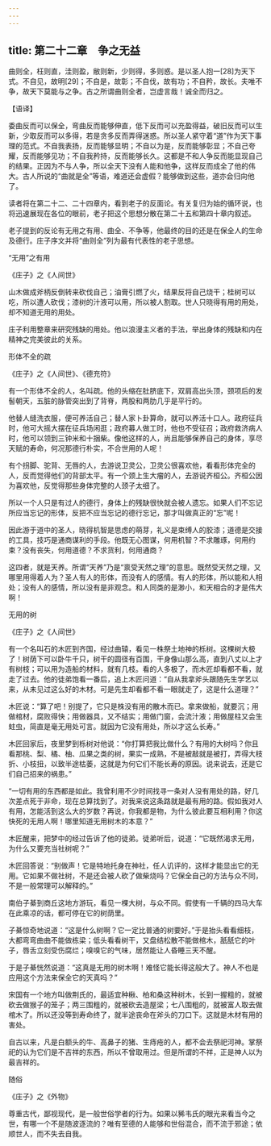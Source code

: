 ```yaml
---
---
---
```

title: 第二十二章　争之无益
---




曲则全，枉则直，洼则盈，敝则新，少则得，多则惑。是以圣人抱一[28]为天下式。不自见，故明[29]；不自是，故彰；不自伐，故有功；不自矜，故长。夫唯不争，故天下莫能与之争。古之所谓曲则全者，岂虚言哉！诚全而归之。

【语译】

委曲反而可以保全，弯曲反而能够伸直，低下反而可以充盈得益，破旧反而可以生新，少取反而可以多得，若是贪多反而弄得迷惑。所以圣人紧守着“道”作为天下事理的范式。不自我表扬，反而能够显明；不自以为是，反而能够彰显；不自己夸耀，反而能够见功；不自我矜持，反而能够长久。这都是不和人争反而能显现自己的结果。正因为不与人争，所以全天下没有人能和他争，这样反而成全了他的伟大。古人所说的“曲就是全”等语，难道还会虚假？能够做到这些，道亦会归向他了。

读者将在第二十二、二十四章内，看到老子的反面论。有关复归为始的循环说，也将迅速展现在各位的眼前，老子把这个思想分散在第二十五和第四十章内叙述。

老子提到的反论有无用之有用、曲全、不争等，他最终的目的还是在保全人的生命及德行。庄子序文并将“曲则全”列为最有代表性的老子思想。

“无用”之有用

《庄子》之《人间世》

山木做成斧柄反倒转来砍伐自己；油膏引燃了火，结果反将自己烧干；桂树可以吃，所以遭人砍伐；漆树的汁液可以用，所以被人割取。世人只晓得有用的用处，却不知道无用的用处。

庄子利用整章来研究残缺的用处。他以浪漫主义者的手法，举出身体的残缺和内在精神之完美彼此的关系。

形体不全的疏

《庄子》之《人间世》、《德充符》

有一个形体不全的人，名叫疏。他的头缩在肚脐底下，双肩高出头顶，颈项后的发髻朝天，五脏的脉管突出到了背脊，两股和两肋几乎是平行的。

他替人缝洗衣服，便可养活自己；替人家卜卦算命，就可以养活十口人。政府征兵时，他可大摇大摆在征兵场闲逛；政府募人做工时，他也不受征召；政府救济病人时，他可以领到三钟米和十捆柴。像他这样的人，尚且能够保养自己的身体，享尽天赋的寿命，何况那德行朴实，不合世用的人呢！

有个拐脚、驼背、无唇的人，去游说卫灵公，卫灵公很喜欢他，看看形体完全的人，反而觉得他们的背部太平。有一个颈上生大瘤的人，去游说齐桓公。齐桓公因为喜欢他，反觉得那些身体完整的人颈子太细了。

所以一个人只是有过人的德行，身体上的残缺很快就会被人遗忘。如果人们不忘记所应当忘记的形体，反把不应当忘记的德行忘记，那才叫做真正的“忘”呢！

因此游于道中的圣人，晓得机智是思虑的萌芽，礼义是束缚人的胶漆；道德是交接的工具，技巧是通商谋利的手段。他既无心图谋，何用机智？不求雕琢，何用约束？没有丧失，何用道德？不求货利，何用通商？

这四者，就是天养。所谓“天养”乃是“禀受天然之理”的意思。既然受天然之理，又哪里用得着人为？圣人有人的形体，而没有人的感情。有人的形体，所以能和人相处；没有人的感情，所以没有是非观念。和人同类的是渺小，和天相合的才是伟大啊！

无用的树

《庄子》之《人间世》

有一个名叫石的木匠到齐国，经过曲辕，看见一株祭土地神的栎树。这棵树大极了！树荫下可以卧牛千只，树干的圆径有百围，干身像山那么高，直到八丈以上才有树枝；可以用为造船的材料，就有几枝。看的人多极了，而木匠却看都不看，就走了过去。他的徒弟饱看一番后，追上木匠问道：“自从我拿斧头跟随先生学艺以来，从未见过这么好的木材。可是先生却看都不看一眼就走了，这是什么道理？”

木匠说：“算了吧！别提了，它只是株没有用的散木而已。拿来做船，就要沉；用做棺材，腐败得快；用做器具，又不结实；用做门窗，会流汁液；用做屋柱又会生蛀虫，简直是毫无用处可言。就因为它没有用处，所以才这么长寿。”

木匠回家后，夜里梦到栎树对他说：“你打算把我比做什么？有用的大树吗？你且看那桃、梨、橘、柚、瓜果之类的树，果实一成熟，不是被敲就是被打，弄得大枝折、小枝扭，以致半途枯萎，这就是为何它们不能长寿的原因。说来说去，还是它们自己招来的祸患。”

“一切有用的东西都是如此。我曾利用不少时间找寻一条对人没有用处的路，好几次差点死于非命，现在总算找到了。对我来说这条路就是最有用的路。假如我对人有用，怎能活到这么大的岁数？再说，你我都是物，为什么彼此要互相利用？你这快死的无用人啊！哪里知道无用树木的本意？”

木匠醒来，把梦中的经过告诉了他的徒弟。徒弟听后，说道：“它既然渴求无用，为什么又要充当社树呢？”

木匠回答说：“别做声！它是特地托身在神社，任人讥评的，这样才能显出它的无用。它如果不做社树，不是还会被人砍了做柴烧吗？它保全自己的方法与众不同，不是一般常理可以解释的。”

南伯子綦到商丘这地方游玩，看见一棵大树，与众不同。假使有一千辆的四马大车在此乘凉的话，都可停在它的树荫里。

子綦惊奇地说道：“这是什么树啊？它一定比普通的树要好。”于是抬头看看细枝，大都弯弯曲曲不能做栋梁；低头看看树干，又盘结松散不能做棺木，舐舐它的叶子，唇舌立刻受伤腐烂；嗅嗅它的气味，居然能让人昏睡三天不醒。

于是子綦恍然说道：“这真是无用的树木啊！难怪它能长得这般大了。神人不也是应用这个方法来保全它的天真吗？”

宋国有一个地方叫做荆氏的，最适宜种楸、柏和桑这种树木，长到一握粗的，就被砍去做猴子的笼子；两三围粗的，就被砍去造屋梁；七八围粗的，就被富人取去做棺木了。所以还没等到寿命终了，就半途丧命在斧头的刀口下。这就是木材有用的害处。

自古以来，凡是白额头的牛、高鼻子的猪、生痔疮的人，都不会去祭祀河神。掌祭祀的认为它们是不吉祥的东西，所以不曾取用过。但是所谓的不祥，正是神人以为最吉祥的。

随俗

《庄子》之《外物》

尊重古代，鄙视现代，是一般世俗学者的行为。如果以豨韦氏的眼光来看当今之世，有哪一个不是随波逐流的？唯有至德的人能够和世俗混合，而不流于邪途；依顺世人，而不失去自我。